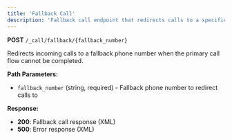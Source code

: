 ```yaml
---
title: 'Fallback Call'
description: 'Fallback call endpoint that redirects calls to a specified fallback number'
---
```


**POST** `/_call/fallback/{fallback_number}`

Redirects incoming calls to a fallback phone number when the primary call flow cannot be completed.

**Path Parameters:**
- `fallback_number` (string, required) - Fallback phone number to redirect calls to

**Response:**
- **200**: Fallback call response (XML)
- **500**: Error response (XML)
